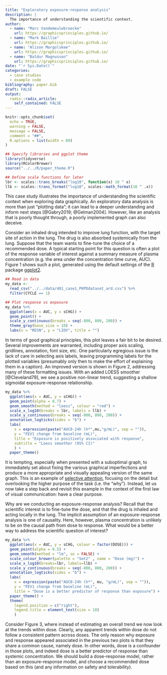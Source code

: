 ```yaml
---
title: "Exploratory exposure-response analysis"
description: |
  The importance of understanding the scientific context.
author:
  - name: "Marc Vandemeulebroecke"  
    url: https://graphicsprinciples.github.io/
  - name: "Mark Baillie"
    url: https://graphicsprinciples.github.io/
  - name: "Alison Margolskee"
    url: https://graphicsprinciples.github.io/
  - name: "Baldur Magnusson"
    url: https://graphicsprinciples.github.io/
date: "`r Sys.Date()`"
categories:
  - case studies
  - example code
bibliography: paper.bib
draft: FALSE
output:
  radix::radix_article:
    self_contained: FALSE
---
```


```r

knitr::opts_chunk$set(
  echo = TRUE,
  warning = FALSE,
  message = FALSE,
  comment = "##",
  R.options = list(width = 60)
)

## Specify libraries and ggplot theme
library(tidyverse)
library(RColorBrewer)
source("../../R/paper_theme.R")

## Define scale functions for later
lbr <- scales::trans_breaks("log10", function(x) 10 ^ x)
llb <- scales::trans_format("log10", scales::math_format(10 ^ .x))
```

This case study illustrates the importance of understanding the scientific context when exploring data graphically. An exploratory data analysis is more than just “plotting data”; it can lead to a deeper understanding and inform next steps [@Gabry2019; @Gelman2004]. However, like an analysis that is poorly thought through, a poorly implemented graph can also deceive.

Consider an inhaled drug intended to improve lung function, with the target site of action in the lung. The drug is also absorbed systemically from the lung. Suppose that the team wants to fine-tune the choice of a recommended dose. A typical starting point for this question is often a plot of the response variable of interest against a summary measure of plasma concentration (e.g. the area under the concentration time curve, AUC). Figure 1 shows such a plot, generated using the default settings of the [R](https://www.r-project.org/) package [ggplot2](https://ggplot2.tidyverse.org/).

```r

## Read in data
my_data <- 
  read_csv("../../data/401_case1_PKPDdataset_ard.csv") %>%
  filter(CYCLE == 1)

## Plot response vs exposure
my_data %>%
  ggplot(aes(x = AUC, y = sCHG)) + 
  geom_point() + 
  scale_y_continuous(breaks = seq(-800, 800, 200)) +  
  theme_gray(base_size = 10) +
  labs(x = "RESN", y = "LIDV", title = "")

```

In terms of good graphical principles, this plot leaves a fair bit to be desired. Several improvements are warranted, including proper axis scaling, gridlines, annotation, font size, etc. One particularly egregious issue is the lack of care in selecting axis labels, leaving programming labels for the plotted variables (presumably only then to make the effort of explaining them in a caption). An improved version is shown in Figure 2, addressing many of these formatting issues. With an added LOESS smoother [@Cleveland79], we see a positive non-linear trend, suggesting a shallow sigmoidal exposure-response relationship.

```r

my_data %>%
  ggplot(aes(x = AUC, y = sCHG)) + 
  geom_point(alpha = 0.7) + 
  geom_smooth(method = "loess", colour = "red") +
  scale_x_log10(breaks = lbr, labels = llb) + 
  scale_y_continuous(breaks = seq(-800, 800, 200)) +
  annotation_logticks(sides = "b") +
  labs(
    x = expression(paste("AUC0-24h (h*",mu,"g/mL)", sep = "")),
    y = "FEV1 change from baseline (mL)", 
    title = "Exposure is positively associated with response",
    subtitle = "Loess smoother (95% CI)"
    ) +
  paper_theme() 
```

It is tempting, especially when presented with a suboptimal graph, to immediately set about fixing the various graphical imperfections and produce a more appropriate and visually appealing version of the same graph. This is an example of [selective attention](https://www.youtube.com/watch?v=vJG698U2Mvo), focusing on the detail but overlooking the higher purpose of the task (i.e. the “why”). Instead, let us now take a step back and revisit this example in the context of the first law of visual communication: have a clear purpose. 

Why are we conducting an exposure-response analysis? Recall that the scientific interest is to fine-tune the dose, and that the drug is inhaled and acting locally in the lung. The implicit assumption of an exposure-response analysis is one of causality. Here, however, plasma concentration is unlikely to be on the causal path from dose to response. What would be a better way to address the scientific question of interest?

```r

my_data %>%
  ggplot(aes(x = AUC, y = sCHG, colour = factor(DOSE))) + 
  geom_point(alpha = 0.5) + 
  geom_smooth(method = "lm", se = FALSE) + 
  scale_colour_brewer(palette = "Set2" , name = "Dose (mg)") + 
  scale_x_log10(breaks=lbr, labels=llb) + 
  scale_y_continuous(breaks = seq(-800, 800, 200)) + 
  annotation_logticks(sides = "b") +
  labs(
    x = expression(paste("AUC0-24h (h*", mu, "g/mL)", sep = "")), 
    y = "FEV1 change from baseline (mL)", 
    title = "Dose is a better predictor of response than exposure") + 
  paper_theme() + 
  theme(
    legend.position = c("right"),
    legend.title = element_text(size = 10)
    )

```

Consider Figure 3, where instead of estimating an overall trend we now look at the trends within dose. Clearly, any apparent trends within dose do not follow a consistent pattern across doses. The only reason why exposure and response appeared associated in the previous two plots is that they share a common cause, namely dose. In other words, dose is a confounder in those plots, and indeed dose is a better predictor of response than systemic concentration. We should build a dose-response model, rather than an exposure-response model, and choose a recommended dose based on this (and any information on safety and tolerability).


